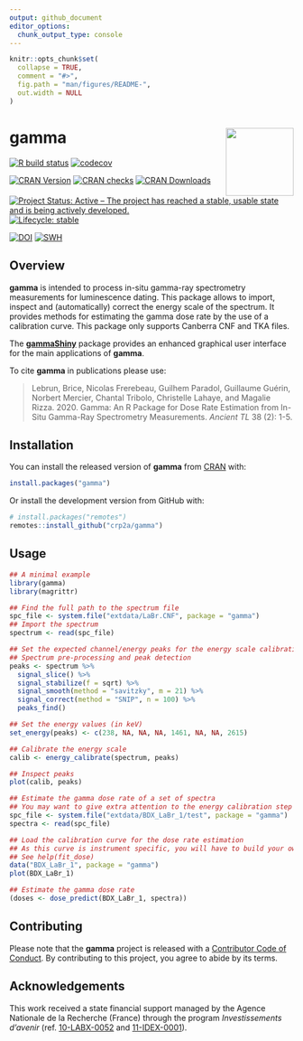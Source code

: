 ```yaml
---
output: github_document
editor_options: 
  chunk_output_type: console
---
```


<!-- README.md is generated from README.Rmd. Please edit that file -->

```r
knitr::opts_chunk$set(
  collapse = TRUE,
  comment = "#>",
  fig.path = "man/figures/README-",
  out.width = NULL
)
```

# gamma <img width=120px src="man/figures/logo.png" align="right" />

<!-- badges: start -->
[![R build status](https://github.com/crp2a/gamma/workflows/R-CMD-check/badge.svg)](https://github.com/crp2a/gamma/actions)
[![codecov](https://codecov.io/gh/crp2a/gamma/branch/master/graph/badge.svg)](https://codecov.io/gh/crp2a/gamma)

[![CRAN Version](http://www.r-pkg.org/badges/version/gamma)](https://cran.r-project.org/package=gamma)
[![CRAN checks](https://cranchecks.info/badges/worst/gamma)](https://cran.r-project.org/web/checks/check_results_gamma.html)
[![CRAN Downloads](http://cranlogs.r-pkg.org/badges/gamma)](https://cran.r-project.org/package=gamma)

[![Project Status: Active – The project has reached a stable, usable state and is being actively developed.](https://www.repostatus.org/badges/latest/active.svg)](https://www.repostatus.org/#active)
[![Lifecycle: stable](https://img.shields.io/badge/lifecycle-stable-brightgreen.svg)](https://www.tidyverse.org/lifecycle/#stable)

[![DOI](https://zenodo.org/badge/DOI/10.5281/zenodo.2652393.svg)](https://doi.org/10.5281/zenodo.2652393)
[![SWH](https://archive.softwareheritage.org/badge/swh:1:dir:459ecf47c4c0bb768732bd56c5c245ddab0d33f9/)](https://archive.softwareheritage.org/swh:1:dir:459ecf47c4c0bb768732bd56c5c245ddab0d33f9;origin=https://github.com/crp2a/gamma;visit=swh:1:snp:10e6be6e5cbe735b58c45abbcbabf20b93019e9c;anchor=swh:1:rev:1b3baf8821267ed656d780ae154d347769141d0c/)
<!-- badges: end -->

## Overview

**gamma** is intended to process in-situ gamma-ray spectrometry measurements for luminescence dating. This package allows to import, inspect and (automatically) correct the energy scale of the spectrum. It provides methods for estimating the gamma dose rate by the use of a calibration curve. This package only supports Canberra CNF and TKA files.

The [**gammaShiny**](https://github.com/crp2a/gammaShiny) package provides an enhanced graphical user interface for the main applications of **gamma**.

To cite **gamma** in publications please use:

> Lebrun, Brice, Nicolas Frerebeau, Guilhem Paradol, Guillaume Guérin, Norbert Mercier, Chantal Tribolo, Christelle Lahaye, and Magalie Rizza. 2020. Gamma: An R Package for Dose Rate Estimation from In-Situ Gamma-Ray Spectrometry Measurements. *Ancient TL* 38 (2): 1-5.

## Installation

You can install the released version of **gamma** from [CRAN](https://CRAN.R-project.org) with:

```r
install.packages("gamma")
```

Or install the development version from GitHub with:

```r
# install.packages("remotes")
remotes::install_github("crp2a/gamma")
```

## Usage

```r
## A minimal example
library(gamma)
library(magrittr)

## Find the full path to the spectrum file
spc_file <- system.file("extdata/LaBr.CNF", package = "gamma")
## Import the spectrum
spectrum <- read(spc_file)

## Set the expected channel/energy peaks for the energy scale calibration
## Spectrum pre-processing and peak detection
peaks <- spectrum %>%
  signal_slice() %>%
  signal_stabilize(f = sqrt) %>%
  signal_smooth(method = "savitzky", m = 21) %>%
  signal_correct(method = "SNIP", n = 100) %>%
  peaks_find()

## Set the energy values (in keV)
set_energy(peaks) <- c(238, NA, NA, NA, 1461, NA, NA, 2615)

## Calibrate the energy scale
calib <- energy_calibrate(spectrum, peaks)

## Inspect peaks
plot(calib, peaks)
```

```r
## Estimate the gamma dose rate of a set of spectra
## You may want to give extra attention to the energy calibration step
spc_file <- system.file("extdata/BDX_LaBr_1/test", package = "gamma")
spectra <- read(spc_file)

## Load the calibration curve for the dose rate estimation
## As this curve is instrument specific, you will have to build your own
## See help(fit_dose)
data("BDX_LaBr_1", package = "gamma")
plot(BDX_LaBr_1)

## Estimate the gamma dose rate
(doses <- dose_predict(BDX_LaBr_1, spectra))
```

## Contributing
Please note that the **gamma** project is released with a [Contributor Code of Conduct](https://github.com/crp2a/gamma/blob/master/.github/CODE_OF_CONDUCT.md). By contributing to this project, you agree to abide by its terms.

## Acknowledgements
This work received a state financial support managed by the Agence Nationale de la Recherche (France) through the program *Investissements d'avenir* (ref. [10-LABX-0052](https://lascarbx.labex.u-bordeaux.fr) and [11-IDEX-0001](https://www.univ-amu.fr/amidex)).
